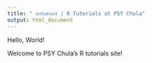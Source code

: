 ```yaml
---
title: " ตำรับตำอาร์ | R Tutorials at PSY Chula"
output: html_document
---
```


Hello, World!

Welcome to PSY Chula's R tutorials site!
